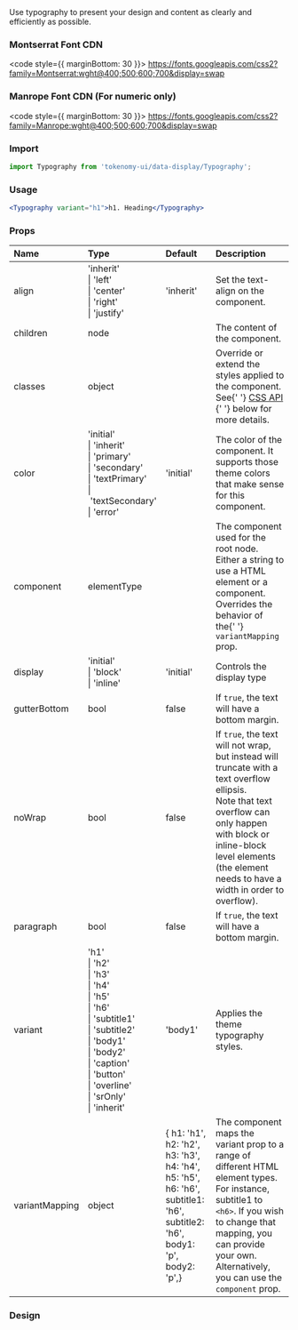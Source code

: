 
<Meta title="Components/Data Display/Typography/README" />

<Title>Typography</Title>
<Subtitle>
  Use typography to present your design and content as clearly and efficiently
  as possible.
</Subtitle>

### Montserrat Font CDN

<code style={{ marginBottom: 30 }}>
  https://fonts.googleapis.com/css2?family=Montserrat:wght@400;500;600;700&display=swap
</code>

### Manrope Font CDN (For numeric only)

<code style={{ marginBottom: 30 }}>
  https://fonts.googleapis.com/css2?family=Manrope:wght@400;500;600;700&display=swap
</code>

### Import

```jsx
import Typography from 'tokenomy-ui/data-display/Typography';
```

### Usage

```jsx
<Typography variant="h1">h1. Heading</Typography>
```

### Props

<table>
  <thead>
    <tr>
      <th align="left">Name</th>
      <th align="left">Type</th>
      <th align="left">Default</th>
      <th align="left">Description</th>
    </tr>
  </thead>
  <tbody>
    <tr>
      <td align="left">
        <span class="prop-name">align</span>
      </td>
      <td align="left">
        <span class="prop-type">
          'inherit'
          <br />
          |&nbsp;'left'
          <br />
          |&nbsp;'center'
          <br />
          |&nbsp;'right'
          <br />
          |&nbsp;'justify'
        </span>
      </td>
      <td align="left">
        <span class="prop-default">'inherit'</span>
      </td>
      <td align="left">Set the text-align on the component.</td>
    </tr>
    <tr>
      <td align="left">
        <span class="prop-name">children</span>
      </td>
      <td align="left">
        <span class="prop-type">node</span>
      </td>
      <td align="left"></td>
      <td align="left">The content of the component.</td>
    </tr>
    <tr>
      <td align="left">
        <span class="prop-name">classes</span>
      </td>
      <td align="left">
        <span class="prop-type">object</span>
      </td>
      <td align="left"></td>
      <td align="left">
        Override or extend the styles applied to the component. See{' '}
        <a href="https://v4.mui.com/api/typography/#css" target="_blank">
          CSS API
        </a>{' '}
        below for more details.
      </td>
    </tr>
    <tr>
      <td align="left">
        <span class="prop-name">color</span>
      </td>
      <td align="left">
        <span class="prop-type">
          'initial'
          <br />
          |&nbsp;'inherit'
          <br />
          |&nbsp;'primary'
          <br />
          |&nbsp;'secondary'
          <br />
          |&nbsp;'textPrimary'
          <br />
          |&nbsp;'textSecondary'
          <br />
          |&nbsp;'error'
        </span>
      </td>
      <td align="left">
        <span class="prop-default">'initial'</span>
      </td>
      <td align="left">
        The color of the component. It supports those theme colors that make
        sense for this component.
      </td>
    </tr>
    <tr>
      <td align="left">
        <span class="prop-name">component</span>
      </td>
      <td align="left">
        <span class="prop-type">elementType</span>
      </td>
      <td align="left"></td>
      <td align="left">
        The component used for the root node. Either a string to use a HTML
        element or a component. Overrides the behavior of the{' '}
        <code>variantMapping</code> prop.
      </td>
    </tr>
    <tr>
      <td align="left">
        <span class="prop-name">display</span>
      </td>
      <td align="left">
        <span class="prop-type">
          'initial'
          <br />
          |&nbsp;'block'
          <br />
          |&nbsp;'inline'
        </span>
      </td>
      <td align="left">
        <span class="prop-default">'initial'</span>
      </td>
      <td align="left">Controls the display type</td>
    </tr>
    <tr>
      <td align="left">
        <span class="prop-name">gutterBottom</span>
      </td>
      <td align="left">
        <span class="prop-type">bool</span>
      </td>
      <td align="left">
        <span class="prop-default">false</span>
      </td>
      <td align="left">
        If <code>true</code>, the text will have a bottom margin.
      </td>
    </tr>
    <tr>
      <td align="left">
        <span class="prop-name">noWrap</span>
      </td>
      <td align="left">
        <span class="prop-type">bool</span>
      </td>
      <td align="left">
        <span class="prop-default">false</span>
      </td>
      <td align="left">
        If <code>true</code>, the text will not wrap, but instead will truncate
        with a text overflow ellipsis.
        <br />
        Note that text overflow can only happen with block or inline-block level
        elements (the element needs to have a width in order to overflow).
      </td>
    </tr>
    <tr>
      <td align="left">
        <span class="prop-name">paragraph</span>
      </td>
      <td align="left">
        <span class="prop-type">bool</span>
      </td>
      <td align="left">
        <span class="prop-default">false</span>
      </td>
      <td align="left">
        If <code>true</code>, the text will have a bottom margin.
      </td>
    </tr>
    <tr>
      <td align="left">
        <span class="prop-name">variant</span>
      </td>
      <td align="left">
        <span class="prop-type">
          'h1'
          <br />
          |&nbsp;'h2'
          <br />
          |&nbsp;'h3'
          <br />
          |&nbsp;'h4'
          <br />
          |&nbsp;'h5'
          <br />
          |&nbsp;'h6'
          <br />
          |&nbsp;'subtitle1'
          <br />
          |&nbsp;'subtitle2'
          <br />
          |&nbsp;'body1'
          <br />
          |&nbsp;'body2'
          <br />
          |&nbsp;'caption'
          <br />
          |&nbsp;'button'
          <br />
          |&nbsp;'overline'
          <br />
          |&nbsp;'srOnly'
          <br />
          |&nbsp;'inherit'
        </span>
      </td>
      <td align="left">
        <span class="prop-default">'body1'</span>
      </td>
      <td align="left">Applies the theme typography styles.</td>
    </tr>
    <tr>
      <td align="left">
        <span class="prop-name">variantMapping</span>
      </td>
      <td align="left">
        <span class="prop-type">object</span>
      </td>
      <td align="left">
        <span class="prop-default">
          &#123; h1: 'h1', h2: 'h2', h3: 'h3', h4: 'h4', h5: 'h5', h6: 'h6',
          subtitle1: 'h6', subtitle2: 'h6', body1: 'p', body2: 'p',&#125;
        </span>
      </td>
      <td align="left">
        The component maps the variant prop to a range of different HTML element
        types. For instance, subtitle1 to <code>&lt;h6&gt;</code>. If you wish
        to change that mapping, you can provide your own. Alternatively, you can
        use the <code>component</code> prop.
      </td>
    </tr>
  </tbody>
</table>

### Design

<Figma
  url="https://www.figma.com/file/XaZi4D6q7m3HIdxxx2zTCc/TKN-2498-Design-component-library-for-Web?node-id=140%3A2101&t=Bu7yPrQPyDr5eopY-0"
  height="50%"
  defaultCollapsed
/>